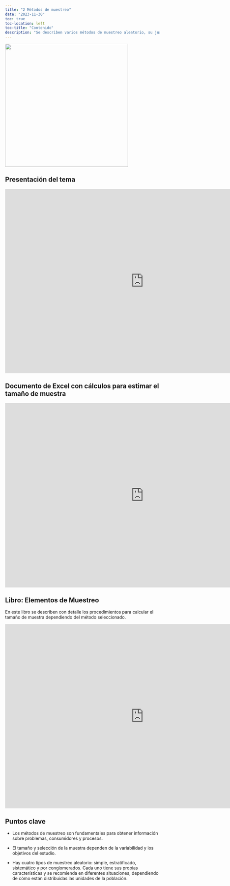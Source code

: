 ```yaml
---
title: "2 Métodos de muestreo"
date: "2023-11-30"
toc: true
toc-location: left
toc-title: "Contenido"
description: "Se describen varios métodos de muestreo aleatorio, su justificación e importancia para la obtención de información en disitintos casos."
---
```


![](img.png){fig-align="center" width="400"}

## Presentación del tema

```{=html}
<iframe src="https://onedrive.live.com/embed?resid=74BC3EDBA3FC8DAF%2114751&authkey=!AMfUdZ2KriNAc9Q&em=2" width="900" height="600" frameborder="0" scrolling="no"></iframe>
```
## Documento de Excel con cálculos para estimar el tamaño de muestra

```{=html}
<iframe src="https://onedrive.live.com/embed?resid=74BC3EDBA3FC8DAF%2114759&authkey=!AFS96wvenCAcuUQ&em=2" width="900" height="600" frameborder="0" scrolling="no"></iframe>
```
## Libro: Elementos de Muestreo

En este libro se describen con detalle los procedimientos para calcular el tamaño de muestra dependiendo del método seleccionado.

```{=html}
<iframe src="https://onedrive.live.com/embed?resid=74BC3EDBA3FC8DAF%2114755&authkey=!AKa12Reng3kgd9E&em=2" width="900" height="600" frameborder="0" scrolling="no"></iframe>
```
## Puntos clave

-   Los métodos de muestreo son fundamentales para obtener información sobre problemas, consumidores y procesos.

-   El tamaño y selección de la muestra dependen de la variabilidad y los objetivos del estudio.

-   Hay cuatro tipos de muestreo aleatorio: simple, estratificado, sistemático y por conglomerados. Cada uno tiene sus propias características y se recomienda en diferentes situaciones, dependiendo de cómo están distribuidas las unidades de la población.
